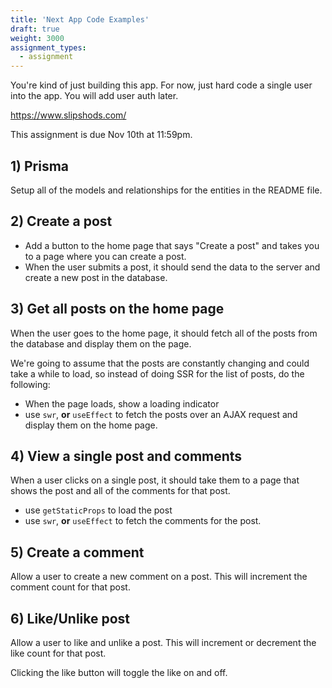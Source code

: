 ```yaml
---
title: 'Next App Code Examples'
draft: true
weight: 3000
assignment_types: 
  - assignment
---
```


You're kind of just building this app. For now, just hard code a single user into the app. You will add user auth later.

https://www.slipshods.com/

This assignment is due Nov 10th at 11:59pm.

## 1) Prisma

Setup all of the models and relationships for the entities in the README file. 

## 2) Create a post 

* Add a button to the home page that says "Create a post" and takes you to a page where you can create a post.
* When the user submits a post, it should send the data to the server and create a new post in the database.

## 3) Get all posts on the home page

When the user goes to the home page, it should fetch all of the posts from the database and display them on the page.

We're going to assume that the posts are constantly changing and could take a while to load, so instead of doing SSR for the list of posts, do the following:

* When the page loads, show a loading indicator
* use `swr`, **or** `useEffect` to fetch the posts over an AJAX request and display them on the home page. 

## 4) View a single post and comments

When a user clicks on a single post, it should take them to a page that shows the post and all of the comments for that post.

* use `getStaticProps` to load the post 
* use `swr`, **or** `useEffect` to fetch the comments for the post. 

## 5) Create a comment

Allow a user to create a new comment on a post. This will increment the comment count for that post. 

## 6) Like/Unlike post

Allow a user to like and unlike a post. This will increment or decrement the like count for that post. 

Clicking the like button will toggle the like on and off.
